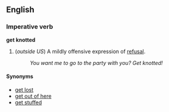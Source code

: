==English==
===Imperative verb===
'''get knotted'''

# (''outside US'') A mildly offensive expression of [[refusal]].
#:''You want me to go to the party with you?  Get knotted!''

====Synonyms====
*[[get lost]]
*[[get out of here]]
*[[get stuffed]]